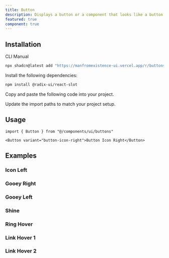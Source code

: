 ```yaml
---
title: Button
description: Displays a button or a component that looks like a button.
featured: true
component: true
---
```


<ComponentPreview name="button-demo" description="A button" />

## Installation

<Tabs defaultValue="cli">

<TabsList>
  <TabsTrigger value="cli">CLI</TabsTrigger>
  <TabsTrigger value="manual">Manual</TabsTrigger>
</TabsList>
<TabsContent value="cli">

```bash
npx shadcn@latest add "https://manfromexistence-ui.vercel.app/r/buttons"
```

</TabsContent>

<TabsContent value="manual">

<Steps>

<Step>Install the following dependencies:</Step>

```bash
npm install @radix-ui/react-slot
```

<Step>Copy and paste the following code into your project.</Step>

<ComponentSource name="buttons" />

<Step>Update the import paths to match your project setup.</Step>

</Steps>

</TabsContent>

</Tabs>

## Usage

```tsx
import { Button } from "@/components/ui/buttons"
```

```tsx
<Button variant="button-icon-right">Button Icon Right</Button>
```

## Examples

### Icon Left

<ComponentPreview name="button-icon-left" description="A icon left button" />

### Gooey Right

<ComponentPreview
  name="button-gooey-right"
  description="A gooey right button"
/>

### Gooey Left

<ComponentPreview name="button-gooey-left" description="A gooey left button" />

### Shine

<ComponentPreview name="button-shine" description="A shine button" />

### Ring Hover

<ComponentPreview name="button-ring-hover" description="A ring-hover button" />

### Link Hover 1

<ComponentPreview
  name="button-link-hover-1"
  description="A link hover 1 button"
/>

### Link Hover 2

<ComponentPreview
  name="button-link-hover-2"
  description="A link hover 2 button"
/>
